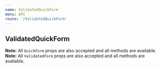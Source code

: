 ```yaml
---
name: ValidatedQuickForm
menu: API
route: '/ValidatedQuickForm'
---
```


## ValidatedQuickForm

**Note:** All `QuickForm` props are also accepted and all methods are available.<br />
**Note:** All `ValidatedForm` props are also accepted and all methods are available.
